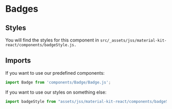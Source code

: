 
<Meta title="Example/Badge/info" />

# Badges

## Styles
You will find the styles for this component in
`src/_assets/jss/material-kit-react/components/badgeStyle.js.`

## Imports
If you want to use our predefined components:

```javascript
import Badge from 'components/Badge/Badge.js';
```

If you want to use our styles on something else:

```javascript
import badgeStyle from "assets/jss/material-kit-react/components/badgeStyle.js"
```
